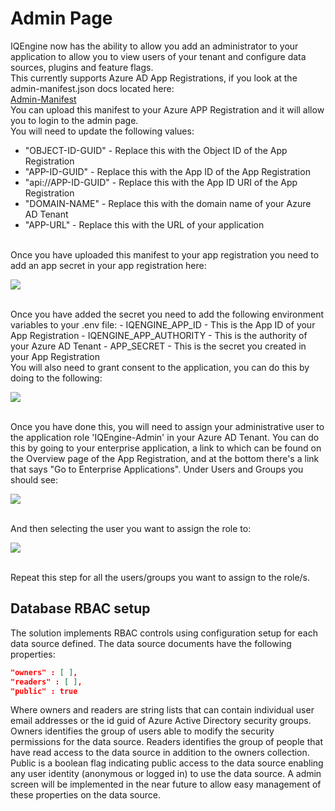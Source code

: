 # Admin Page

IQEngine now has the ability to allow you add an administrator to your application to allow you to view users of your tenant and configure data sources, plugins and feature flags.
<br/>
This currently supports Azure AD App Registrations, if you look at the admin-manifest.json docs located here:
<br/>
[Admin-Manifest](/admin-manifest.json)
<br/>
You can upload this manifest to your Azure APP Registration and it will allow you to login to the admin page.
<br/>
You will need to update the following values:
<br/>
- "OBJECT-ID-GUID" - Replace this with the Object ID of the App Registration
- "APP-ID-GUID" - Replace this with the App ID of the App Registration
- "api://APP-ID-GUID" - Replace this with the App ID URI of the App Registration
- "DOMAIN-NAME" - Replace this with the domain name of your Azure AD Tenant
- "APP-URL" - Replace this with the URL of your application
<br/>
Once you have uploaded this manifest to your app registration you need to add an app secret in your app registration here:
<p align="left">
  <img src="/add_client_secret.png" />
</p>
<br/>
Once you have added the secret you need to add the following environment variables to your .env file:
- IQENGINE_APP_ID - This is the App ID of your App Registration
- IQENGINE_APP_AUTHORITY - This is the authority of your Azure AD Tenant
- APP_SECRET - This is the secret you created in your App Registration
<br/>
You will also need to grant consent to the application, you can do this by doing to the following:
<p align="left">
  <img src="/grant_consent.png" />
</p>
<br/>
Once you have done this, you will need to assign your administrative user to the application role 'IQEngine-Admin' in your Azure AD Tenant.
You can do this by going to your enterprise application, a link to which can be found on the Overview page of the App Registration, and at the bottom there's a link that says "Go to Enterprise Applications".  Under Users and Groups you should see:
<p align="left">
  <img src="/enterprise_app.png" />
</p>
<br/>
And then selecting the user you want to assign the role to:
<p align="left">
  <img  src="/assign_role.png" />
</p>
<br/>
Repeat this step for all the users/groups you want to assign to the role/s.


## Database RBAC setup

The solution implements RBAC controls using configuration setup for each data source defined. The data source documents have the following properties:

```json
"owners" : [ ],
"readers" : [ ],
"public" : true
```

Where owners and readers are string lists that can contain individual user email addresses or the id guid of Azure Active Directory security groups.
Owners identifies the group of users able to modify the security permissions for the data source.
Readers identifies the group of people that have read access to the data source in addition to the owners collection.
Public is a boolean flag indicating public access to the data source enabling any user identity (anonymous or logged in) to use the data source.
A admin screen will be implemented in the near future to allow easy management of these properties on the data source.